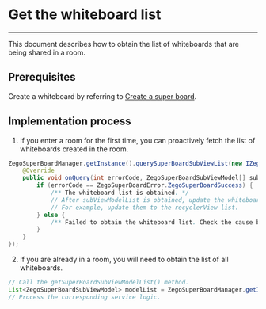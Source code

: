 # Get the whiteboard list

- - -

This document describes how to obtain the list of whiteboards that are being shared in a room.

## Prerequisites

Create a whiteboard by referring to [Create a super board](../quick-start/create-white-board.mdx).

## Implementation process
1. If you enter a room for the first time, you can proactively fetch the list of whiteboards created in the room.

```java
ZegoSuperBoardManager.getInstance().querySuperBoardSubViewList(new IZegoSuperBoardQueryListCallback() {
    @Override
    public void onQuery(int errorCode, ZegoSuperBoardSubViewModel[] subViewModelList, HashMap<String, String> extraInfo) {
        if (errorCode == ZegoSuperBoardError.ZegoSuperBoardSuccess) {
            /** The whiteboard list is obtained. */
            // After subViewModelList is obtained, update the whiteboard list on the interface.
            // For example, update them to the recyclerView list.
        } else {
            /** Failed to obtain the whiteboard list. Check the cause based on the error code. */
        }
    }
});
```


2. If you are already in a room, you will need to obtain the list of all whiteboards.

```java
// Call the getSuperBoardSubViewModelList() method.
List<ZegoSuperBoardSubViewModel> modelList = ZegoSuperBoardManager.getInstance().getSuperBoardSubViewModelList();
// Process the corresponding service logic.
```
